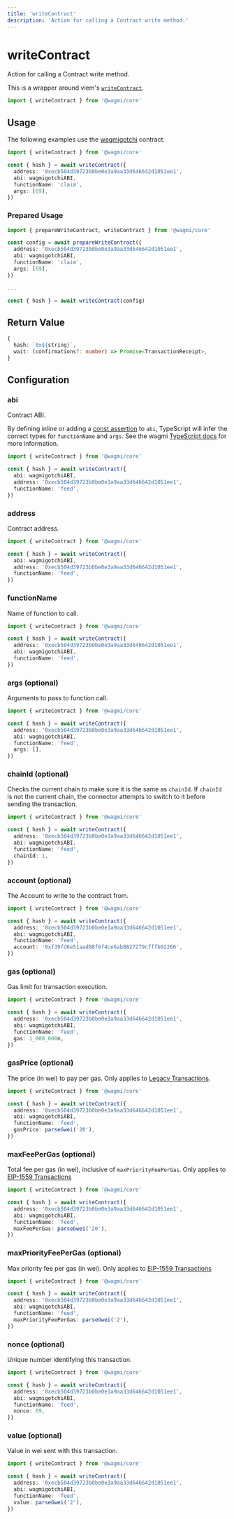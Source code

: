 ```yaml
---
title: 'writeContract'
description: 'Action for calling a Contract write method.'
---
```



# writeContract

Action for calling a Contract write method.

This is a wrapper around viem's [`writeContract`](https://viem.sh/docs/contract/writeContract.html).

```ts
import { writeContract } from '@wagmi/core'
```

## Usage

The following examples use the [wagmigotchi](https://etherscan.io/address/0xecb504d39723b0be0e3a9aa33d646642d1051ee1) contract.

```ts {4-8}
import { writeContract } from '@wagmi/core'

const { hash } = await writeContract({
  address: '0xecb504d39723b0be0e3a9aa33d646642d1051ee1',
  abi: wagmigotchiABI,
  functionName: 'claim',
  args: [69],
})
```

### Prepared Usage

```ts
import { prepareWriteContract, writeContract } from '@wagmi/core'

const config = await prepareWriteContract({
  address: '0xecb504d39723b0be0e3a9aa33d646642d1051ee1',
  abi: wagmigotchiABI,
  functionName: 'claim',
  args: [69],
})

...

const { hash } = await writeContract(config)
```

## Return Value

```ts
{
  hash: `0x${string}`,
  wait: (confirmations?: number) => Promise<TransactionReceipt>,
}
```

## Configuration

### abi

Contract ABI.

By defining inline or adding a [const assertion](https://www.typescriptlang.org/docs/handbook/release-notes/typescript-3-4.html#const-assertions) to `abi`, TypeScript will infer the correct types for `functionName` and `args`. See the wagmi [TypeScript docs](/core/typescript) for more information.

```ts {4}
import { writeContract } from '@wagmi/core'

const { hash } = await writeContract({
  abi: wagmigotchiABI,
  address: '0xecb504d39723b0be0e3a9aa33d646642d1051ee1',
  functionName: 'feed',
})
```

### address

Contract address.

```ts {5}
import { writeContract } from '@wagmi/core'

const { hash } = await writeContract({
  abi: wagmigotchiABI,
  address: '0xecb504d39723b0be0e3a9aa33d646642d1051ee1',
  functionName: 'feed',
})
```

### functionName

Name of function to call.

```ts {6}
import { writeContract } from '@wagmi/core'

const { hash } = await writeContract({
  address: '0xecb504d39723b0be0e3a9aa33d646642d1051ee1',
  abi: wagmigotchiABI,
  functionName: 'feed',
})
```

### args (optional)

Arguments to pass to function call.

```ts {7}
import { writeContract } from '@wagmi/core'

const { hash } = await writeContract({
  address: '0xecb504d39723b0be0e3a9aa33d646642d1051ee1',
  abi: wagmigotchiABI,
  functionName: 'feed',
  args: [],
})
```

### chainId (optional)

Checks the current chain to make sure it is the same as `chainId`. If `chainId` is not the current chain, the connector attempts to switch to it before sending the transaction.

```ts {7}
import { writeContract } from '@wagmi/core'

const { hash } = await writeContract({
  address: '0xecb504d39723b0be0e3a9aa33d646642d1051ee1',
  abi: wagmigotchiABI,
  functionName: 'feed',
  chainId: 1,
})
```

### account (optional)

The Account to write to the contract from.

```ts {7}
import { writeContract } from '@wagmi/core'

const { hash } = await writeContract({
  address: '0xecb504d39723b0be0e3a9aa33d646642d1051ee1',
  abi: wagmigotchiABI,
  functionName: 'feed',
  account: '0xf39fd6e51aad88f6f4ce6ab8827279cfffb92266',
})
```

### gas (optional)

Gas limit for transaction execution.

```ts {7}
import { writeContract } from '@wagmi/core'

const { hash } = await writeContract({
  address: '0xecb504d39723b0be0e3a9aa33d646642d1051ee1',
  abi: wagmigotchiABI,
  functionName: 'feed',
  gas: 1_000_000n,
})
```

### gasPrice (optional)

The price (in wei) to pay per gas. Only applies to [Legacy Transactions](https://viem.sh/docs/glossary/terms#legacy-transaction).

```ts {7}
import { writeContract } from '@wagmi/core'

const { hash } = await writeContract({
  address: '0xecb504d39723b0be0e3a9aa33d646642d1051ee1',
  abi: wagmigotchiABI,
  functionName: 'feed',
  gasPrice: parseGwei('20'),
})
```

### maxFeePerGas (optional)

Total fee per gas (in wei), inclusive of `maxPriorityFeePerGas`. Only applies to [EIP-1559 Transactions](https://viem.sh/docs/glossary/terms#eip-1559-transaction)

```ts {7}
import { writeContract } from '@wagmi/core'

const { hash } = await writeContract({
  address: '0xecb504d39723b0be0e3a9aa33d646642d1051ee1',
  abi: wagmigotchiABI,
  functionName: 'feed',
  maxFeePerGas: parseGwei('20'),
})
```

### maxPriorityFeePerGas (optional)

Max priority fee per gas (in wei). Only applies to [EIP-1559 Transactions](https://viem.sh/docs/glossary/terms#eip-1559-transaction)

```ts {7}
import { writeContract } from '@wagmi/core'

const { hash } = await writeContract({
  address: '0xecb504d39723b0be0e3a9aa33d646642d1051ee1',
  abi: wagmigotchiABI,
  functionName: 'feed',
  maxPriorityFeePerGas: parseGwei('2'),
})
```

### nonce (optional)

Unique number identifying this transaction.

```ts {7}
import { writeContract } from '@wagmi/core'

const { hash } = await writeContract({
  address: '0xecb504d39723b0be0e3a9aa33d646642d1051ee1',
  abi: wagmigotchiABI,
  functionName: 'feed',
  nonce: 69,
})
```

### value (optional)

Value in wei sent with this transaction.

```ts {7}
import { writeContract } from '@wagmi/core'

const { hash } = await writeContract({
  address: '0xecb504d39723b0be0e3a9aa33d646642d1051ee1',
  abi: wagmigotchiABI,
  functionName: 'feed',
  value: parseGwei('2'),
})
```
